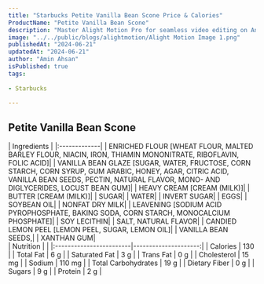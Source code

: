 ```yaml
---
title: "Starbucks Petite Vanilla Bean Scone Price & Calories"
ProductName: "Petite Vanilla Bean Scone" 
description: "Master Alight Motion Pro for seamless video editing on Android, iOS, and Tablets with our ultimate guide, unlocking advanced features and elevating your skills in 2024!"
image: "../../public/blogs/alightmotion/Alight Motion Image 1.png"
publishedAt: "2024-06-21"
updatedAt: "2024-06-21"
author: "Amin Ahsan"
isPublished: true
tags:
 
- Starbucks
      
---
```


 
## Petite Vanilla Bean Scone 
  
<div className="tables-container">
  <div className="table-wrapper">
    | Ingredients  |  
    |:-------------|
    | ENRICHED FLOUR [WHEAT FLOUR, MALTED BARLEY FLOUR, NIACIN, IRON, THIAMIN MONONITRATE, RIBOFLAVIN, FOLIC ACID]|
    | VANILLA BEAN GLAZE [SUGAR, WATER, FRUCTOSE, CORN STARCH, CORN SYRUP, GUM ARABIC, HONEY, AGAR, CITRIC ACID, VANILLA BEAN SEEDS, PECTIN, NATURAL FLAVOR, MONO- AND DIGLYCERIDES, LOCUST BEAN GUM]|
    | HEAVY CREAM [CREAM (MILK)]|
    | BUTTER [CREAM (MILK)]|
    | SUGAR|
    | WATER|
    | INVERT SUGAR|
    | EGGS|
    | SOYBEAN OIL|
    | NONFAT DRY MILK|
    | LEAVENING [SODIUM ACID PYROPHOSPHATE, BAKING SODA, CORN STARCH, MONOCALCIUM PHOSPHATE]|
    | SOY LECITHIN|
    | SALT, NATURAL FLAVOR|
    | CANDIED LEMON PEEL [LEMON PEEL, SUGAR, LEMON OIL]|
    | VANILLA BEAN SEEDS,|
    | XANTHAN GUM|
    </div>
  <div className="table-wrapper">
    | Nutrition               |                      |  
    |:------------------------|---------------------:|
    | Calories                | 130                  |
    | Total Fat               | 6 g                  |
    | Saturated Fat           | 3 g                  |
    | Trans Fat               | 0 g                  |
    | Cholesterol             | 15 mg                |
    | Sodium                  | 110 mg               |
    | Total Carbohydrates     | 19 g                 |
    | Dietary Fiber           | 0 g                  |
    | Sugars                  | 9 g                  |
    | Protein                 | 2 g                  |
  </div>
</div>
<style jsx>{`
  .tables-container {
    display: flex;
    flex-direction: row;
    gap: 30px;
  }
  .table-wrapper {
    width: 500px; /* Adjust as needed */
  }
  @media (max-width: 768px) {
    .tables-container {
      flex-direction: column;
      gap: 0px; /* Adjust as needed */
    }
    .table-wrapper {
      width: 100%; /* Adjust as needed */
    }
  }
`}</style>
